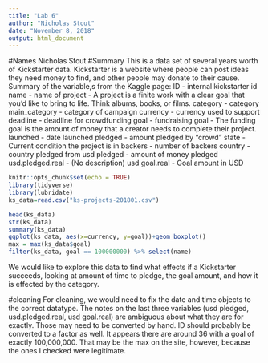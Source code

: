 ```yaml
---
title: "Lab 6"
author: "Nicholas Stout"
date: "November 8, 2018"
output: html_document
---
```

#Names
Nicholas Stout
#Summary
This is a data set of several years worth of Kickstarter data. Kickstarter is a website where people can post ideas they need money to find, and other people may donate to their cause. Summary of the variable,s from the Kaggle page:
ID - internal kickstarter id
name - name of project - A project is a finite work with a clear goal that you’d like to bring to life. Think albums, books, or films.
category - category
main_category - category of campaign
currency - currency used to support
deadline - deadline for crowdfunding
goal - fundraising goal - The funding goal is the amount of money that a creator needs to complete their project.
launched - date launched
pledged - amount pledged by "crowd"
state - Current condition the project is in
backers - number of backers
country - country pledged from
usd pledged - amount of money pledged
usd.pledged.real - (No description)
usd goal.real - Goal amount in USD 
```r
knitr::opts_chunk$set(echo = TRUE)
library(tidyverse)
library(lubridate)
ks_data=read.csv("ks-projects-201801.csv")
```

```r
head(ks_data)
str(ks_data)
summary(ks_data)
ggplot(ks_data, aes(x=currency, y=goal))+geom_boxplot()
max = max(ks_data$goal)
filter(ks_data, goal == 100000000) %>% select(name)
```

We would like to explore this data to find what effects if a Kickstarter succeeds, looking at amount of time to pledge, the goal amount, and how it is effected by the category.

#cleaning
For cleaning, we would need to fix the date and time objects to the correct datatype. The notes on the last three variables (usd pledged, usd.pledged.real, usd goal.real) are ambiguous about what they are for exactly. Those may need to be converted by hand. ID should probably be converted to a factor as well. It appears there are around 36 with a goal of exactly 100,000,000. That may be the max on the site, however, because the ones I checked were legitimate.